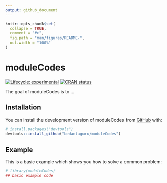 ```yaml
---
output: github_document
---
```


<!-- README.md is generated from README.Rmd. Please edit that file -->

```r
knitr::opts_chunk$set(
  collapse = TRUE,
  comment = "#>",
  fig.path = "man/figures/README-",
  out.width = "100%"
)
```

# moduleCodes

<!-- badges: start -->
[![Lifecycle: experimental](https://img.shields.io/badge/lifecycle-experimental-orange.svg)](https://lifecycle.r-lib.org/articles/stages.html#experimental)
[![CRAN status](https://www.r-pkg.org/badges/version/moduleCodes)](https://CRAN.R-project.org/package=moduleCodes)
<!-- badges: end -->

The goal of moduleCodes is to ...

## Installation

You can install the development version of moduleCodes from [GitHub](https://github.com/) with:

``` r
# install.packages("devtools")
devtools::install_github("bedantaguru/moduleCodes")
```

## Example

This is a basic example which shows you how to solve a common problem:

```r
# library(moduleCodes)
## basic example code
```
